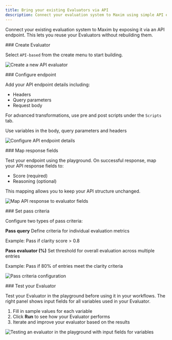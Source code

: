 ```yaml
---
title: Bring your existing Evaluators via API
description: Connect your evaluation system to Maxim using simple API endpoints.
---
```



Connect your existing evaluation system to Maxim by exposing it via an API endpoint. This lets you reuse your Evaluators without rebuilding them.

<Steps>
<Step>
### Create Evaluator

Select `API-based` from the create menu to start building.

![Create a new API evaluator](/images/docs/library/how-to/evaluators/common/create-evaluator.png)

</Step>

<Step>
### Configure endpoint

Add your API endpoint details including:

- Headers
- Query parameters
- Request body

For advanced transformations, use pre and post scripts under the `Scripts` tab.

<Callout type="info">Use variables in the body, query parameters and headers</Callout>

![Configure API endpoint details](/images/docs/library/how-to/evaluators/api-evaluator/api-evaluator-editor.png)

</Step>

<Step>
### Map response fields

Test your endpoint using the playground. On successful response, map your API response fields to:

- Score (required)
- Reasoning (optional)

This mapping allows you to keep your API structure unchanged.

![Map API response to evaluator fields](/images/docs/library/how-to/evaluators/api-evaluator/api-evaluator-fields-mapping.png)

</Step>

<Step>
### Set pass criteria

Configure two types of pass criteria:

**Pass query**
Define criteria for individual evaluation metrics

Example: Pass if clarity score > 0.8

**Pass evaluator (%)**
Set threshold for overall evaluation across multiple entries

Example: Pass if 80% of entries meet the clarity criteria

![Pass criteria configuration](/images/docs/library/how-to/evaluators/common/pass-criteria.png)

</Step>

<Step>
### Test your Evaluator

Test your Evaluator in the playground before using it in your workflows. The right panel shows input fields for all variables used in your Evaluator.

1. Fill in sample values for each variable
2. Click **Run** to see how your Evaluator performs
3. Iterate and improve your evaluator based on the results

![Testing an evaluator in the playground with input fields for variables](/images/docs/library/how-to/evaluators/common/evaluator-playground.png)

</Step>
</Steps>
